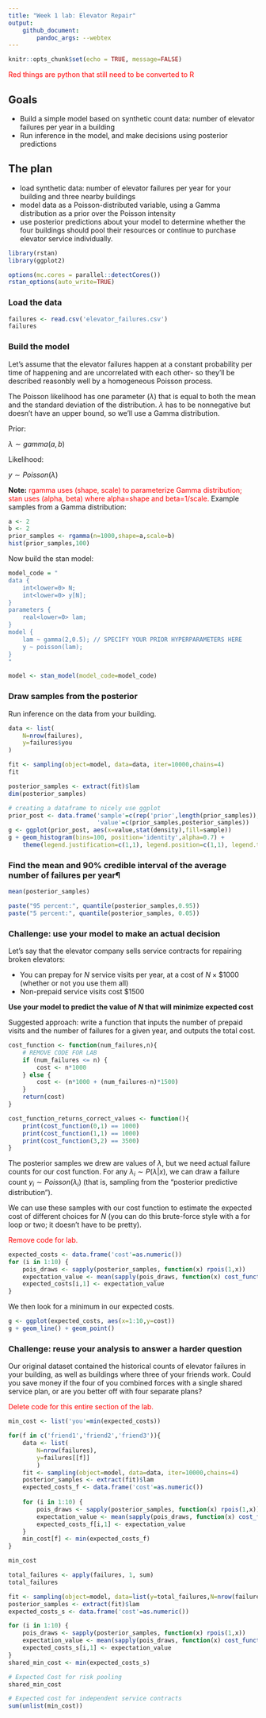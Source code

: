 ```yaml
---
title: "Week 1 lab: Elevator Repair"
output: 
    github_document:
        pandoc_args: --webtex
---
```


```r
knitr::opts_chunk$set(echo = TRUE, message=FALSE)
```

<span style="color:red">Red things are python that still need to be converted to R</span>

## Goals

* Build a simple model based on synthetic count data: number of elevator failures per year in a building  
* Run inference in the model, and make decisions using posterior predictions

## The plan

* load synthetic data: number of elevator failures per year for your building and three nearby buildings  
* model data as a Poisson-distributed variable, using a Gamma distribution as a prior over the Poisson intensity  
* use posterior predictions about your model to determine whether the four buildings should pool their resources or continue to purchase elevator service individually.

```r
library(rstan)
library(ggplot2)

options(mc.cores = parallel::detectCores())
rstan_options(auto_write=TRUE)
```

### Load the data

```r
failures <- read.csv('elevator_failures.csv')
failures
```

### Build the model 

Let's assume that the elevator failures happen at a constant probability per time of happening and are uncorrelated with each other- so they'll be described reasonbly well by a homogeneous Poisson process.

The Poisson likelihood has one parameter ($\lambda$) that is equal to both the mean and the standard deviation of the distribution. $\lambda$ has to be nonnegative but doesn't have an upper bound, so we'll use a Gamma distribution.

Prior:

$\lambda \sim gamma(a,b)$

Likelihood:

$y \sim Poisson(\lambda)$

**Note:** <span style="color:red">rgamma uses (shape, scale) to parameterize Gamma distribution; stan uses (alpha, beta) where alpha=shape and beta=1/scale.</span> Example samples from a Gamma distribution:

```r
a <- 2
b <- 2
prior_samples <- rgamma(n=1000,shape=a,scale=b)
hist(prior_samples,100)
```

Now build the stan model:

```r
model_code = "
data {
    int<lower=0> N;
    int<lower=0> y[N];
}
parameters {
    real<lower=0> lam;
}
model {
    lam ~ gamma(2,0.5); // SPECIFY YOUR PRIOR HYPERPARAMETERS HERE
    y ~ poisson(lam);
}
"
```

```r
model <- stan_model(model_code=model_code)
```

### Draw samples from the posterior

Run inference on the data from your building.

```r
data <- list(
    N=nrow(failures),
    y=failures$you
)
```

```r
fit <- sampling(object=model, data=data, iter=10000,chains=4)
fit
```

```r
posterior_samples <- extract(fit)$lam
dim(posterior_samples)
```

```r
# creating a dataframe to nicely use ggplot
prior_post <- data.frame('sample'=c(rep('prior',length(prior_samples)),rep('posterior',length(posterior_samples))),
                         'value'=c(prior_samples,posterior_samples))
g <- ggplot(prior_post, aes(x=value,stat(density),fill=sample))
g + geom_histogram(bins=100, position='identity',alpha=0.7) + 
    theme(legend.justification=c(1,1), legend.position=c(1,1), legend.title=element_blank())
```

### Find the mean and 90% credible interval of the average number of failures per year¶

```r
mean(posterior_samples)
```

```r
paste("95 percent:", quantile(posterior_samples,0.95))
paste("5 percent:", quantile(posterior_samples, 0.05))
```


### Challenge: use your model to make an actual decision

Let's say that the elevator company sells service contracts for repairing broken elevators:

* You can prepay for $N$ service visits per year, at a cost of $N \times \$1000$ (whether or not you use them all)
* Non-prepaid service visits cost \$1500

**Use your model to predict the value of $N$ that will minimize expected cost**

Suggested approach: write a function that inputs the number of prepaid visits and the number of failures for a given year, and outputs the total cost.

```r
cost_function <- function(num_failures,n){
    # REMOVE CODE FOR LAB
    if (num_failures <= n) {
        cost <- n*1000
    } else {
        cost <- (n*1000 + (num_failures-n)*1500)
    }
    return(cost)
}
```

```r
cost_function_returns_correct_values <- function(){
    print(cost_function(0,1) == 1000)
    print(cost_function(1,1) == 1000)
    print(cost_function(3,2) == 3500)
}
```

The posterior samples we drew are values of $\lambda$, but we need actual failure counts for our cost function. For any $\lambda_{i} \sim P(\lambda |x)$, we can draw a failure count $y_{i} \sim Poisson(\lambda_{i})$ (that is, sampling from the "posterior predictive distribution").

We can use these samples with our cost function to estimate the expected cost of different choices for $N$ (you can do this brute-force style with a for loop or two; it doesn't have to be pretty).

<span style="color:red">Remove code for lab.</span>

```r
expected_costs <- data.frame('cost'=as.numeric())
for (i in 1:10) {
    pois_draws <- sapply(posterior_samples, function(x) rpois(1,x))
    expectation_value <- mean(sapply(pois_draws, function(x) cost_function(x,i)))
    expected_costs[i,1] <- expectation_value
}
```

We then look for a minimum in our expected costs.

```r
g <- ggplot(expected_costs, aes(x=1:10,y=cost))
g + geom_line() + geom_point()
```

### Challenge: reuse your analysis to answer a harder question

Our original dataset contained the historical counts of elevator failures in your building, as well as buildings where three of your friends work. Could you save money if the four of you combined forces with a single shared service plan, or are you better off with four separate plans?

<span style="color:red">Delete code for this entire section of the lab.</span>

```r
min_cost <- list('you'=min(expected_costs))
```

```r
for(f in c('friend1','friend2','friend3')){
    data <- list(
        N=nrow(failures),
        y=failures[[f]]
        )
    fit <- sampling(object=model, data=data, iter=10000,chains=4)
    posterior_samples <- extract(fit)$lam 
    expected_costs_f <- data.frame('cost'=as.numeric())
    
    for (i in 1:10) {
        pois_draws <- sapply(posterior_samples, function(x) rpois(1,x))
        expectation_value <- mean(sapply(pois_draws, function(x) cost_function(x,i)))
        expected_costs_f[i,1] <- expectation_value
    }
    min_cost[f] <- min(expected_costs_f)
}
```

```r
min_cost
```

```r
total_failures <- apply(failures, 1, sum)
total_failures
```

```r
fit <- sampling(object=model, data=list(y=total_failures,N=nrow(failures)), iter=10000,chains=4)
posterior_samples <- extract(fit)$lam 
expected_costs_s <- data.frame('cost'=as.numeric())

for (i in 1:10) {
    pois_draws <- sapply(posterior_samples, function(x) rpois(1,x))
    expectation_value <- mean(sapply(pois_draws, function(x) cost_function(x,i)))
    expected_costs_s[i,1] <- expectation_value
}
shared_min_cost <- min(expected_costs_s)
```


```r
# Expected Cost for risk pooling
shared_min_cost
```

```r
# Expected cost for independent service contracts
sum(unlist(min_cost))
```


